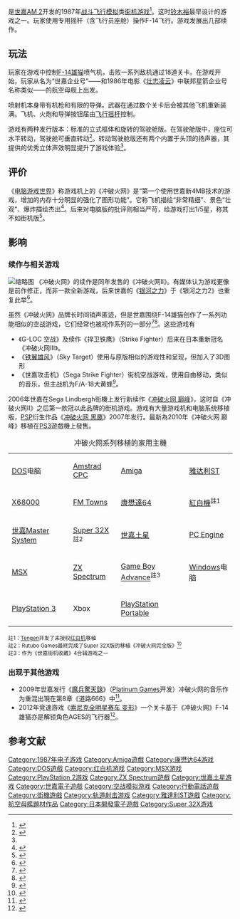 {{Expand Japanese|アフターバーナー_(ゲーム)|topic=vg|date=2014年8月}}
{{Refimprove|time=2014-08-20T09:24:07+00:00}}

{{NoteTA
| G1=Games
| G2 = Sega
}}
{{Infobox VG
| title= 冲破火网
| japanese=アフターバーナー
| english=After Burner
| image=
| caption=
| developer=[[世嘉AM2|世嘉AM2]]
| publisher=[[世嘉|世嘉]]
| distributor=
| designer=[[铃木裕|铃木裕]]
| programmer=
| artist=
| composer=[[川口博史|川口博史]]
| engine=
| platforms=[[Amiga|Amiga]]、[[MS-DOS|DOS系统电脑]]、[[Amstrad_CPC|Amstrad CPC]]、[[雅达利ST|雅达利ST]]、[[夏普X68000|夏普X68000]]、[[FM_Towns|FM Towns]]、[[Commodore_64|Commodore 64]]、[[Sega_Master_System|Sega Master System]]、[[PC_Engine|PC Engine]]、[[世嘉土星|世嘉土星]]、[[个人电脑|个人电脑]]、[[MSX|MSX]]、[[ZX_Spectrum|ZX Spectrum]]
| released='''街机'''{{Vgrelease|JP|1987年7月|NA|1987年10月}}'''Master System'''{{Vgrelease|JP|1987年12月17日}}'''红白机'''{{Vgrelease|JP|1989年3月30日}}'''夏普X68000'''{{Vgrelease|JP|1989年4月26日}}'''FM Towns'''{{Vgrelease|JP|1989年}}'''世嘉32X'''{{Vgrelease|JP|1995年1月13日|NA|1995年|EU|1995年}}
| genre=[[空战模拟游戏|空战模拟]]、[[清版射擊遊戲|清版射擊]]
| modes=[[单人电子游戏|单人]]
| cabinet=立式，座位[[驾驶舱|驾驶舱]]
| arcade system=[[世嘉X基板|世嘉X基板]]
| cpu=
| sound=
| display=[[位图|位图]]
}}

{{vgname|冲破火网|ja=アフターバーナー|en=After Burner}}是[[世嘉AM_2|世嘉AM 2]]开发的1987年[[战斗飞行模拟|战斗飞行模拟]]类[[街机游戏|街机游戏]]<ref name="After Burner">{{cite web |url =http://www.arcade-museum.com/game_detail.php?game_id=6821 |title =After Burner |publisher =The International Arcade Museum |accessdate =4 Oct 2013 |archive-date =2014-10-18 |archive-url =https://web.archive.org/web/20141018054202/http://www.arcade-museum.com/game_detail.php?game_id=6821 |dead-url =no }}</ref>。这时[[铃木裕|铃木裕]]最早设计的游戏之一。玩家使用专用摇杆（含飞行员座舱）操作F-14飞行。游戏发展出几部续作。

== 玩法 ==

玩家在游戏中控制[[F-14雄猫|F-14雄猫]]喷气机，击败一系列敌机通过18道关卡。在游戏开始，玩家从名为“世嘉企业号”——和1986年电影《[[壮志凌云|壮志凌云]]》中联邦星箭企业号名称类似——的航空母舰上出发。

喷射机本身带有机枪和有限的导弹。武器在通过数个关卡后会被其他飞机重新装满。飞机、火炮和导弹按钮届由[[摇杆|飞行摇杆]]控制。

游戏有两种发行版本：标准的立式框体和旋转的驾驶舱版。在驾驶舱版中，座位可水平转动，驾驶舱可垂直转动<ref>{{cite web|url=http://www.klov.com/A/After_Burner.html|title=KLOV entry for After Burner|accessdate=2009-04-23|archive-date=2008-10-06|archive-url=https://web.archive.org/web/20081006135920/http://www.klov.com/A/After_Burner.html|dead-url=no}}</ref>。转动驾驶舱版还有两个内置于头顶的扬声器，其提供的优秀立体声效明显提升了游戏体验<ref name="After Burner" />。

== 评价 ==

《[[电脑游戏世界|电脑游戏世界]]》称游戏机上的《冲破火网》是“第一个使用世嘉新4MB技术的游戏，增加的内存十分明显的强化了图形功能”。它称飞机描绘“非常精细”、景色“壮观”、爆炸描绘杰出<ref name="cgw198808">{{cite news | title=Video Gaming World | work=Computer Gaming World | date=August 1988 | accessdate=3 November 2013 | author=Katz, Arnie; Kunkel, Bill; Worley, Joyce | pages=44}}</ref>。后来对电脑版的批评则相当严苛，给游戏打出1/5星，称其不如街机版<ref name="brooks199206">{{cite news | url=http://www.cgwmuseum.org/galleries/index.php?year=1992&pub=2&id=95 | title=The Modern Games: 1950 - 2000 | work=Computer Gaming World | date=June 1992 | accessdate=24 November 2013 | author=Brooks, M. Evan | pages=120 | archive-date=2013-12-02 | archive-url=https://web.archive.org/web/20131202224157/http://www.cgwmuseum.org/galleries/index.php?year=1992&pub=2&id=95 | dead-url=no }}</ref>。

== 影响 ==

=== 续作与相关游戏 ===
[[File:Sega_Afterburner.jpg|缩略图]]
《冲破火网》的续作是同年发售的《冲破火网II》。有媒体认为游戏更像是前作修正，而非一款全新游戏，后来世嘉的《[[银河之力_(游戏)|银河之力]]》于《银河之力2》也重复此举<ref>{{cite web |url=http://www.system16.com/hardware.php?id=698 |title=System 16 tech information |accessdate=2009-04-23 |deadurl=yes |archiveurl=https://web.archive.org/web/20160616180622/http://system16.com/hardware.php?id=698 |archivedate=2016-06-16 }}</ref>。

虽然《冲破火网》品牌长时间销声匿迹，但是世嘉围绕F-14雄猫创作了一系列功能相似的空战游戏，它们经常也被视作系列的一部分<ref>{{Cite web |url=http://www.arcade-history.com/?n=after-burner-commander-model&page=detail&id=19580 |title=存档副本 |accessdate=2014-08-20 |archive-date=2014-08-19 |archive-url=https://web.archive.org/web/20140819043257/http://www.arcade-history.com/?n=after-burner-commander-model&page=detail&id=19580 |dead-url=no }}</ref><ref>{{Cite web |url=http://system16.com/hardware.php?id=698&page=1#1847 |title=存档副本 |accessdate=2014-08-20 |archive-date=2014-07-14 |archive-url=https://web.archive.org/web/20140714181032/http://system16.com/hardware.php?id=698&page=1#1847 |dead-url=no }}</ref>。这些游戏有
*《G-LOC 空战》及续作《捍卫铁鹰》（Strike Fighter）后来在日本重新冠名《冲破火网III》。
*《[[铁翼雄风_(游戏)|铁翼雄风]]》（Sky Target）使用与原版相似的游戏性和呈现，但加入了3D图形
*《世嘉攻击机》（Sega Strike Fighter）街机空战游戏，使用自由移动，类似的音乐，但主战机为F/A-18大黄蜂<ref>{{cite web|url=http://flyers.arcade-museum.com/?page=flyer&db=videodb&id=5566&image=2|title=Arcade Flyer for Sega Strike Fighter|accessdate=2012-04-17|archive-date=2014-07-09|archive-url=https://web.archive.org/web/20140709001246/http://flyers.arcade-museum.com/?page=flyer&db=videodb&id=5566&image=2|dead-url=no}}</ref>。

2006年世嘉在Sega Lindbergh街機上发行新续作《[[冲破火网_巅峰|冲破火网 巅峰]]》，这时自《冲破火网II》之后第一款冠以此品牌的街机游戏。游戏有大量游戏机和电脑系统移植版，[[PSP|PSP]]衍生作品《[[冲破火网_黑鹰|冲破火网 黑鹰]]》2007年发行。最新為2010年《冲破火网 巅峰》移植在[[PS3|PS3]]遊戲機上發售。

{| class="wikitable"  style="width:590px"
|+ 冲破火网系列移植的家用主機
|-
| [[MS-DOS|DOS]]电脑 || [[Amstrad_CPC|Amstrad CPC]] || [[Amiga|Amiga]] || [[雅达利ST|雅达利ST]]
|-
| [[X68000|X68000]] || [[FM_Towns|FM Towns]] || [[康懋達64|康懋達64]] || [[紅白機|紅白機]]<sup>註1</sup>
|-
|[[世嘉Master_System|世嘉Master System]] || [[Super_32X|Super 32X]]<sup>註2</sup>|| [[世嘉土星|世嘉土星]] || [[PC_Engine|PC Engine]] 
|-
| [[MSX|MSX]] || [[ZX_Spectrum|ZX Spectrum]] || [[Game_Boy_Advance|Game Boy Advance]]<sup>註3</sup> || [[Microsoft_Windows|Windows]]电脑 
|-
|[[PlayStation_3|PlayStation 3]] || Xbox || [[PlayStation_Portable|PlayStation Portable]] ||
|}
<small>
註1：[[Tengen|Tengen]]开发了未授权[[红白机|红白机]]移植<br>
註2：Rutubo Games最終完成了Super 32X版的移植《冲破火网完全版》<ref>{{cite web|url=http://segaretro.org/After_Burner_Complete|title=VGRebirth entry for After Burner Complete|accessdate=2008-06-06|archive-date=2012-04-25|archive-url=https://web.archive.org/web/20120425175251/http://segaretro.org/After_Burner_Complete|dead-url=no}}</ref><br>
註3：作为《世嘉街机收藏》4合辑游戏之一<br></small>

=== 出现于其他游戏 ===

*2009年世嘉发行《[[魔兵驚天錄|魔兵驚天錄]]》（[[Platinum_Games|Platinum Games]]开发）冲破火网的音乐作为重混出現在第8章《道路666》中<ref>{{cite web|url=http://www.gamesradar.com/f/30-hidden-references-in-bayonetta/a-2010011493658559064|title=30 'hidden' references in Bayonetta|last=Reparaz|first=Mikel|date=January 14, 2010|work=GamesRadar UK|accessdate=November 8, 2010|archive-date=2011-06-15|archive-url=https://web.archive.org/web/20110615185748/http://www.gamesradar.com/f/30-hidden-references-in-bayonetta/a-2010011493658559064|dead-url=no}}</ref>。
*2012年竞速游戏《[[索尼克全明星赛车_变形|索尼克全明星赛车 变形]]》一个关卡基于《冲破火网》F-14雄猫亦是解锁角色AGES的飞行器<ref>{{Cite web |url=http://www.tssznews.com/2012/11/14/first-video-shows-the-latest-unlockable-of-sonic-all-stars-racing-transformed/ |title=存档副本 |accessdate=2014-08-20 |archive-date=2014-08-21 |archive-url=https://web.archive.org/web/20140821105515/http://www.tssznews.com/2012/11/14/first-video-shows-the-latest-unlockable-of-sonic-all-stars-racing-transformed/ |dead-url=yes }}</ref>。

== 参考文献 ==
{{reflist}}

{{世嘉飒美控股系列}}

{{DEFAULTSORT:After Burner}}
[[Category:1987年电子游戏|Category:1987年电子游戏]]
[[Category:Amiga遊戲|Category:Amiga遊戲]]
[[Category:康懋达64游戏|Category:康懋达64游戏]]
[[Category:DOS遊戲|Category:DOS遊戲]]
[[Category:红白机游戏|Category:红白机游戏]]
[[Category:MSX游戏|Category:MSX游戏]]
[[Category:PlayStation_2游戏|Category:PlayStation 2游戏]]
[[Category:ZX_Spectrum遊戲|Category:ZX Spectrum遊戲]]
[[Category:世嘉土星游戏|Category:世嘉土星游戏]]
[[Category:世嘉電子遊戲|Category:世嘉電子遊戲]]
[[Category:空战模拟游戏|Category:空战模拟游戏]]
[[Category:行動電話遊戲|Category:行動電話遊戲]]
[[Category:街機遊戲|Category:街機遊戲]]
[[Category:轨道射击游戏|Category:轨道射击游戏]]
[[Category:雅達利ST遊戲|Category:雅達利ST遊戲]]
[[Category:航空母艦題材作品|Category:航空母艦題材作品]]
[[Category:日本開發電子遊戲|Category:日本開發電子遊戲]]
[[Category:Super_32X游戏|Category:Super 32X游戏]]